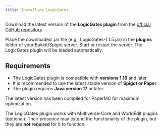 ```yaml
---
title: Installing LogicGates
---
```


Download the latest version of the **LogicGates plugin** from the [official GitHub repository](https://github.com/piotrmaciejbednarski/LogicGates).

Place the downloaded .jar file (e.g., LogicGates-1.1.5.jar) in the **plugins** folder of your Bukkit/Spigot server. Start or restart the server. The LogicGates plugin will be loaded automatically.

## Requirements

- The LogicGates plugin is compatible with **versions 1.16** and later.
- It is recommended to use the latest stable version of **Spigot or Paper**.
- The plugin requires **Java version 17** or later.

The latest version has been compiled for PaperMC for maximum optimization.

The LogicGates plugin works with Multiverse-Core and WorldEdit plugins (optional). Their presence may extend the functionality of the plugin, but they are **not required** for it to function.
